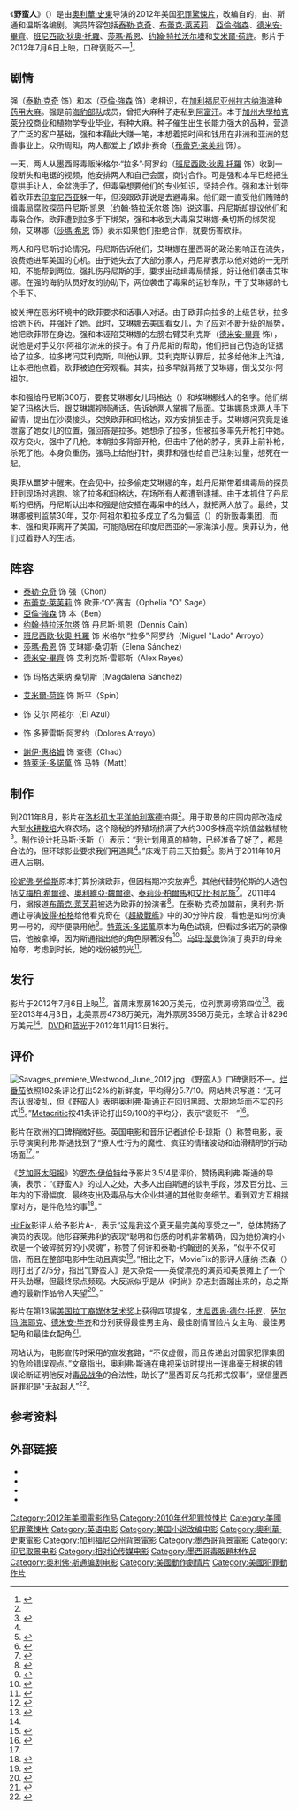 {{otheruses|subject=电影《[[野蛮人|野蛮人]]》|other=日本漫画《[[龙珠|龙珠]]》中的角色|野蛮人 (龙珠)}}
{{NoteTA
|G1=Movie
|G2=Show
|G3=人名
|1=zh-cn:斯通; zh-tw:史東; zh-hk:史東;
}}

{{Infobox film
| name           = 野蛮人<br />Savages
| image          = Savages poster.jpg
| alt            = <!-- See WP:ALT -->
| caption        = 剧院上映海报
| director       = [[奧利華·史東|奧利華·史東]]
| producer       = {{Plainlist|
* {{le|莫里茨·波曼|Moritz Borman}}
* 埃里克·克佩罗夫
}}
| screenplay     = {{Plainlist|
* {{le|谢恩·萨莱诺|Shane Salerno}}
* 奧利華·史東
* {{le|唐·温斯洛|Don Winslow}}
}}
| based on       = {{Based on|{{le|野蛮人 (小说)|Savages (2010 novel)}}|唐·温斯洛}}
| starring       = {{Plainlist|
* [[泰勒·克奇|泰勒·克奇]]
* [[布蕾克·萊芙莉|布蕾克·萊芙莉]]
* [[亞倫·強森|亞倫·強森]]
* [[约翰·特拉沃尔塔|约翰·特拉沃尔塔]]
* [[班尼西歐·狄奧·托羅|班尼西歐·狄奧·托羅]]
* [[莎瑪·希恩|莎瑪·希恩]]
}}
| music          = 亚当·彼得斯
| cinematography = {{le|丹尼尔·曼德尔|Daniel Mindel}}
| editing        = {{Plainlist|
* {{le|乔·赫辛|Joe Hutshing}}
* 斯图尔特·利维
* 亚历克斯·马尔克斯
}}
| studio         = {{ubl|[[相对论传媒|相对论传媒]]|Ixtlan Productions}}
| distributor    = [[环球影业|环球影业]]
| released       = {{Film date|2012|6|25|洛杉矶首映|2012|07|06|美国|2012|08|23|台湾|2012|08|30|香港}}
| runtime        = 130分钟<!--Theatrical runtime: 129:44--><ref>{{cite web | url=http://bbfc.co.uk/releases/savages-2012-1 | title=''SAVAGES'' (15) | work=British Board of Film Classification | date=2012-08-17 | accessdate=2015-07-27 | deadurl=no | archiveurl=https://web.archive.org/web/20150819235716/http://bbfc.co.uk/releases/savages-2012-1 | archivedate=2015-08-19 }}</ref>
| country        = {{美國電影產地}}
| language       = 英语
| budget         = 4500万美元<ref>{{cite web|last=Kaufman|first=Amy|title='Katy Perry,' 'Savages' will get caught in 'Spider-Man's' web|url=http://www.latimes.com/entertainment/envelope/cotown/la-et-ct-box-office-spider-man-savages-katy-perry-20120705,0,3874643.story|work=Los Angeles Times|publisher=Tribune Company|accessdate=2012-08-24|date=2012-07-05|deadurl=no|archiveurl=https://web.archive.org/web/20120723193033/http://www.latimes.com/entertainment/envelope/cotown/la-et-ct-box-office-spider-man-savages-katy-perry-20120705,0,3874643.story|archivedate=2012-07-23}}</ref>
| gross          = 8300万美元<ref name="BOM">{{cite news|title=Savages (2012)|url=http://www.boxofficemojo.com/movies/?id=savages12.htm|work=Box Office Mojo|publisher=Internet Movie Database|accessdate=2012-09-08|deadurl=no|archiveurl=https://web.archive.org/web/20120912091006/http://www.boxofficemojo.com/movies/?id=savages12.htm|archivedate=2012-09-12}}</ref>
| cn_name        = 野蛮人
| hk_name        = 偷天毒犯
| tw_name        = 野蠻告白
}}

《'''野蛮人'''》（{{lang-en|''Savages''}}）是由[[奧利華·史東|奧利華·史東]]导演的2012年美国[[犯罪片|犯罪]][[驚悚|驚悚片]]，改编自{{le|唐·温斯洛|Don Winslow}}的{{le|野蛮人 (小说)|Savages (2010 novel)|同名小说}}，由{{le|谢恩·萨莱诺|Shane Salerno}}、斯通和温斯洛编剧。演员阵容包括[[泰勒·克奇|泰勒·克奇]]、[[布蕾克·萊芙莉|布蕾克·萊芙莉]]、[[亞倫·強森|亞倫·強森]]、[[德米安·畢齊|德米安·畢齊]]、[[班尼西歐·狄奧·托羅|班尼西歐·狄奧·托羅]]、[[莎瑪·希恩|莎瑪·希恩]]、[[约翰·特拉沃尔塔|约翰·特拉沃尔塔]]和[[艾米爾·荷許|艾米爾·荷許]]。影片于2012年7月6日上映，口碑褒贬不一<ref name="dailymail">{{cite news|url=http://www.dailymail.co.uk/tvshowbiz/article-2028231/Blake-Lively-needs-ice-tea-kick-set-Savages.html | title=Wakey Wakey Blake! Drowsy Miss Lively needs an ice tea kick on the set of Savages | work=Daily Mail| location=United Kingdom| date=2011-08-20|accessdate=2011-10-04 | archiveurl = https://web.archive.org/web/20111004000000/http://www.dailymail.co.uk/tvshowbiz/article-2028231/Blake-Lively-needs-ice-tea-kick-set-Savages.html | archivedate=2011-10-04| deadurl=no}}</ref>。

== 剧情 ==
强（[[泰勒·克奇|泰勒·克奇]] 饰）和本（[[亞倫·強森|亞倫·強森]] 饰）老相识，在[[加利福尼亚州|加利福尼亚州]][[拉古纳海滩_(加利福尼亚州)|拉古纳海滩]]种[[大麻|药用大麻]]。强是前[[海豹部队|海豹部队]]成员，曾把大麻种子走私到[[阿富汗|阿富汗]]。本于[[加州大學柏克萊分校|加州大學柏克萊分校]]商业和植物学专业毕业，有种大麻。种子催生出生长能力强大的品种，营造了广泛的客户基础，强和本藉此大赚一笔，本想着把时间和钱用在非洲和亚洲的慈善事业上。众所周知，两人都爱上了欧菲·赛奇（[[布蕾克·萊芙莉|布蕾克·萊芙莉]] 饰）。

一天，两人从墨西哥毒贩米格尔·“拉多”·阿罗约（[[班尼西歐·狄奧·托羅|班尼西歐·狄奧·托羅]] 饰）收到一段断头和电锯的视频，他安排两人和自己会面，商讨合作。可是强和本早已经把生意拱手让人，金盆洗手了，但毒枭想要他们的专业知识，坚持合作。强和本计划带着欧菲去[[印度尼西亚|印度尼西亚]]躲一年，但没跟欧菲说是去避毒枭。他们跟一直受他们贿赂的缉毒局腐败探员丹尼斯·凯恩（[[约翰·特拉沃尔塔|约翰·特拉沃尔塔]] 饰）说这事，丹尼斯却提议他们和毒枭合作。欧菲遭到拉多手下绑架，强和本收到大毒枭艾琳娜·桑切斯的绑架视频，艾琳娜（[[莎瑪·希恩|莎瑪·希恩]] 饰）表示如果他们拒绝合作，就要伤害欧菲。

两人和丹尼斯讨论情况，丹尼斯告诉他们，艾琳娜在墨西哥的政治影响正在流失，浪费她进军美国的心机。由于她失去了大部分家人，丹尼斯表示以他对她的一无所知，不能帮到两位。强扎伤丹尼斯的手，要求出动缉毒局情报，好让他们袭击艾琳娜。在强的海豹队员好友的协助下，两位袭击了毒枭的运钞车队，干了艾琳娜的七个手下。

被关押在恶劣环境中的欧菲要求和话事人对话。由于欧菲向拉多的上级告状，拉多给她下药，并强奸了她。此时，艾琳娜去美国看女儿，为了应对不断升级的局势，她把欧菲带在身边。强和本诬陷艾琳娜的左膀右臂艾利克斯（[[德米安·畢齊|德米安·畢齊]] 饰），说他是对手艾尔·阿祖尔派来的探子。有了丹尼斯的帮助，他们把自己伪造的证据给了拉多。拉多拷问艾利克斯，叫他认罪。艾利克斯认罪后，拉多给他淋上汽油，让本把他点着。欧菲被迫在旁观看。其实，拉多早就背叛了艾琳娜，倒戈艾尔·阿祖尔。

本和强给丹尼斯300万，要套艾琳娜女儿玛格达（{{le|桑德拉·艾切维里亚|Sandra Echeverria}}）和埃琳娜线人的名字。他们绑架了玛格达后，跟艾琳娜视频通话，告诉她两人掌握了局面。艾琳娜恳求两人手下留情，提出在沙漠接头，交换欧菲和玛格达，双方安排狙击手。艾琳娜问究竟是谁泄露了她女儿的位置，强回答是拉多。她想杀了拉多，但被拉多率先开枪打中她。双方交火，强中了几枪。本朝拉多背部开枪，但击中了他的脖子，奥菲上前补枪，杀死了他。本身负重伤，强马上给他打针，奥菲和强也给自己注射过量，想死在一起。

奥菲从噩梦中醒来。在会见中，拉多偷走艾琳娜的车，趁丹尼斯带着缉毒局的探员赶到现场时逃跑。除了拉多和玛格达，在场所有人都遭到逮捕。由于本抓住了丹尼斯的把柄，丹尼斯认出本和强是他安插在毒枭中的线人，就把两人放了。最终，艾琳娜被判监禁30年，艾尔·阿祖尔和拉多成立了名为偏蓝（{{lang|es|Azulados}}）的新贩毒集团，而本、强和奥菲离开了美国，可能隐居在印度尼西亚的一家海滨小屋。奥菲认为，他们过着野人的生活。

== 阵容 ==
* [[泰勒·克奇|泰勒·克奇]] 饰 强（Chon）
* [[布蕾克·萊芙莉|布蕾克·萊芙莉]] 饰 欧菲·“O”·赛吉（Ophelia "O" Sage）
* [[亞倫·強森|亞倫·強森]] 饰 本（Ben）
* [[约翰·特拉沃尔塔|约翰·特拉沃尔塔]] 饰 丹尼斯·凯恩（Dennis Cain）
* [[班尼西歐·狄奧·托羅|班尼西歐·狄奧·托羅]] 饰 米格尔·“拉多”·阿罗约（Miguel "Lado" Arroyo）
* [[莎瑪·希恩|莎瑪·希恩]] 饰 艾琳娜·桑切斯（Elena Sánchez）
* [[德米安·畢齊|德米安·畢齊]] 饰 艾利克斯·雷耶斯（Alex Reyes）
* {{le|桑德拉·艾切维里亚|Sandra Echeverría}} 饰 玛格达莱纳·桑切斯（Magdalena Sánchez）
* [[艾米爾·荷許|艾米爾·荷許]] 饰 斯平（Spin）
* {{le|喬昆·柯西諾|Joaquín Cosío}} 饰 艾尔·阿祖尔（El Azul）
* {{le|米娅·麦斯托|Mía Maestro}} 饰 多萝雷斯·阿罗约（Dolores Arroyo）
* [[謝伊·惠格姆|謝伊·惠格姆]] 饰 查德（Chad）
* [[特萊沃·多諾萬|特萊沃·多諾萬]] 饰 马特（Matt）

== 制作 ==
{{Quote box|width=30em|align=right|quote=我们已经排演了两个星期，所以我们来谈这场戏时，都要晕过去了。我想，在拍（这些镜头）前，我认识布莱克已经有三四天了。这只不过是关于信任布莱克和奥利弗，就想你在任何场景中那样。老实说，我很感激已经拍完了。感觉非常难受。这可是强的重头戏。这就是你们了解他的方式，所以表现得会非常激烈，这可不是在一语双关。这就是全部内容，但我很高兴这在第一个星期就拍了。|source=克奇谈拍床戏<ref>{{cite web |last=Radish |first=Christina |title=Taylor Kitsch Talks SAVAGES, Working with Oliver Stone and John Travolta, Filming Sex Scenes and Avoiding Green Screens |url=http://collider.com/taylor-kitsch-savages-interview/177160/ |publisher=Collider.com |accessdate=2012-08-25 |date=2012-07-04 |deadurl=no |archiveurl=https://web.archive.org/web/20120815154656/http://collider.com/taylor-kitsch-savages-interview/177160 |archivedate=2012-08-15 }}</ref>}}

到2011年8月，影片在[[洛杉矶|洛杉矶]][[太平洋帕利塞德|太平洋帕利塞德]]拍摄<ref name="dailymail" />。用于取景的庄园内部改造成大型[[水耕栽培|水耕栽培]]大麻农场，这个隐秘的养殖场挤满了大约300多株高辛烷值盆栽植物<ref name="LATimes">{{cite web|last=Horn|first=John|title=Oliver Stone aims for a fresh hit with 'Savages'|url=http://articles.latimes.com/2012/jul/04/entertainment/la-et-mn-savages-stone-20120705|work=[[洛杉磯時報|Los Angeles Times]]|accessdate=2013-02-07|date=2012-07-04|deadurl=no|archiveurl=https://web.archive.org/web/20121112030322/http://articles.latimes.com/2012/jul/04/entertainment/la-et-mn-savages-stone-20120705|archivedate=2012-11-12}}</ref>。制作设计托马斯·沃斯（{{lang|en|Tomas Voth}}）表示：“我计划用真的植物，已经准备了好了，都是合法的，但环球影业要求我们用道具<ref name="LATimes" />。”床戏于前三天拍摄<ref>{{cite web|title=Lively talks about sex scenes|url=http://www.torontosun.com/2012/06/19/lively-talks-about-sex-scenes|work=Toronto Sun|publisher=Sun Media|accessdate=2012-06-22|date=2012-06-19|deadurl=no|archiveurl=https://web.archive.org/web/20140224032623/http://www.torontosun.com/2012/06/19/lively-talks-about-sex-scenes|archivedate=2014-02-24}}</ref>。影片于2011年10月进入后期。

[[珍妮佛·勞倫斯|珍妮佛·勞倫斯]]原本打算扮演欧菲，但因档期冲突放弃<ref>{{cite web|last=Fleming|first=Mike|title=Oscar Nominee Jennifer Lawrence In Talks For Oliver Stone's 'Savages'|url=http://www.deadline.com/2011/02/oscar-nominee-jennifer-lawrence-to-star-in-oliver-stones-savages/|publisher=[[Deadline.com|Deadline.com]]|accessdate=2012-04-19|date=2011-02-10|deadurl=no|archiveurl=https://web.archive.org/web/20120529050026/http://www.deadline.com/2011/02/oscar-nominee-jennifer-lawrence-to-star-in-oliver-stones-savages/|archivedate=2012-05-29}}</ref>。其他代替劳伦斯的人选包括[[艾梅柏·希爾德|艾梅柏·希爾德]]、[[奧利維亞·魏爾德|奧利維亞·魏爾德]]、[[泰莉莎·柏爾馬|泰莉莎·柏爾馬]]和[[艾比·柯尼施|艾比·柯尼施]]<ref>{{cite web|last=Jaugernauth|first=Kevin|title=Blake Lively, Abbie Cornish & Teresa Palmer Reading For Oliver Stone's 'Savages'; Uni Picks Up Film|url=http://blogs.indiewire.com/theplaylist/blake_lively_teresa_palmer_reading_for_oliver_stones_savages_universal|work=IndieWire|accessdate=2012-04-19|date=2011-03-28|deadurl=no|archiveurl=https://web.archive.org/web/20130605065307/http://blogs.indiewire.com/theplaylist/blake_lively_teresa_palmer_reading_for_oliver_stones_savages_universal|archivedate=2013-06-05}}</ref>。2011年4月，据报道[[布蕾克·萊芙莉|布蕾克·萊芙莉]]被选为欧菲的扮演者<ref>{{cite web|last=Bettinger|first=Brendan|title=Blake Lively, John Travolta, and Uma Thurman Join Taylor Kitsch and Aaron Johnson SAVAGES|url=http://collider.com/blake-lively-john-travolta-uma-thurman-savages/87189/|publisher=Collider.com|accessdate=2012-04-19|date=2011-04-21|deadurl=no|archiveurl=https://web.archive.org/web/20120418131852/http://collider.com/blake-lively-john-travolta-uma-thurman-savages/87189/|archivedate=2012-04-18}}</ref>。在泰勒·克奇加盟前，奥利弗·斯通让导演[[彼得·柏格|彼得·柏格]]给他看克奇在《[[超級戰艦|超級戰艦]]》中的30分钟片段，看他是如何扮演男一号的，阅毕便录用他<ref>{{cite web|title=Taylor Kitsch: His Make-Or-Break Year|url=http://www.ew.com/ew/article/0,,20574711_2,00.html|work=Entertainment Weekly|publisher=Time Inc|accessdate=2012-04-19|author=Adam B. Vary|page=2|date=2012-02-24|deadurl=no|archiveurl=https://web.archive.org/web/20131003050503/http://www.ew.com/ew/article/0,,20574711_2,00.html|archivedate=2013-10-03}}</ref>。[[特萊沃·多諾萬|特萊沃·多諾萬]]原本为角色试镜，但看过多诺万的录像后，他被拿掉，因为斯通指出他的角色原著没有<ref>{{cite web|last=Malkin|first=Marc|title=Oliver Stone Wrote a Part in His New Movie for Who? (Hint: A 90210 Star!)|url=http://uk.eonline.com/news/marc_malkin/oliver_stone_wrote_part_in_his_new/311021|work=E! Online|publisher=NBC Universal|accessdate=2012-05-26|date=2012-04-23}}{{Dead link|date=2019年11月 |bot=InternetArchiveBot |fix-attempted=yes }}</ref>。[[乌玛·瑟曼|乌玛·瑟曼]]饰演了奥菲的母亲帕夸，考虑到时长，她的戏份被剪光<ref>{{cite web|title=Oliver Stone, 'Savages' Director, On Graphic Sex Scenes, The War On Drugs And Barack Obama|url=http://www.huffingtonpost.com/2012/06/20/oliver-stone-savages-war-on-drugs_n_1613496.html|work=Huffington Post|publisher=AOL|accessdate=2012-06-20|author=Michael Hogan|date=2012-06-20|deadurl=no|archiveurl=https://web.archive.org/web/20120621075011/http://www.huffingtonpost.com/2012/06/20/oliver-stone-savages-war-on-drugs_n_1613496.html|archivedate=2012-06-21}}</ref>。

== 发行 ==
影片于2012年7月6日上映<ref name="dailymail">{{cite news|url=http://www.dailymail.co.uk/tvshowbiz/article-2028231/Blake-Lively-needs-ice-tea-kick-set-Savages.html | title=Wakey Wakey Blake! Drowsy Miss Lively needs an ice tea kick on the set of Savages | work=Daily Mail| location=United Kingdom| date=2011-08-20|accessdate=2011-10-04 | archiveurl = https://web.archive.org/web/20111004000000/http://www.dailymail.co.uk/tvshowbiz/article-2028231/Blake-Lively-needs-ice-tea-kick-set-Savages.html | archivedate=2011-10-04| deadurl=no}}</ref>。首周末票房1620万美元，位列票房榜第四位<ref>{{cite web|last=Bell|first=Crystal|title='Amazing Spider-Man' Box Office: Spidey Makes $140 Million In 6 Days|url=http://www.huffingtonpost.com/2012/07/08/amazing-spider-man-box-office_n_1657347.html|work=The Huffington Post|publisher=AOL|accessdate=2012-08-26|date=2012-07-08|deadurl=no|archiveurl=https://web.archive.org/web/20120711023256/http://www.huffingtonpost.com/2012/07/08/amazing-spider-man-box-office_n_1657347.html|archivedate=2012-07-11}}</ref>。截至2013年4月3日，北美票房4738万美元，海外票房3558万美元，全球合计8296万美元<ref name="BOM" />。[[DVD|DVD]]和[[蓝光|蓝光]]于2012年11月13日发行。

== 评价 ==
[[File:Savages_premiere_Westwood_June_2012.jpg|left]]
《野蛮人》口碑褒贬不一。[[烂番茄|烂番茄]]依照182条评论打出52%的新鲜度，平均得分5.7/10。网站共识写道：“无可否认很凌乱，但《野蛮人》表明奥利弗·斯通正在回归黑暗、大胆地华而不实的形式<ref name="Reviews">{{cite web|accessdate=2012-10-22|url=http://www.rottentomatoes.com/m/savages_2012/|title=Savages (2012)|publisher=[[Rotten_Tomatoes|Rotten Tomatoes]]|deadurl=no|archiveurl=https://web.archive.org/web/20121030000204/http://www.rottentomatoes.com/m/savages_2012/|archivedate=2012-10-30}}</ref>。”[[Metacritic|Metacritic]]按41条评论打出59/100的平均分，表示“褒贬不一”<ref>{{Cite web|url=http://www.metacritic.com/movie/savages|title=Savages|publisher=Metacritic|accessdate=2012-10-22|deadurl=no|archiveurl=https://web.archive.org/web/20121017145552/http://www.metacritic.com/movie/savages|archivedate=2012-10-17}}</ref>。

影片在欧洲的口碑稍微好些。英国电影和音乐记者迪伦·B·琼斯（{{lang|en|Dylan B Jones}}）称赞电影，表示导演奥利弗·斯通找到了“撩人性行为的魔性、疯狂的情绪波动和油滑精明的行动场面<ref name="Reviews" />。”

《[[芝加哥太阳报|芝加哥太阳报]]》的[[罗杰·伊伯特|罗杰·伊伯特]]给予影片3.5/4星评价，赞扬奥利弗·斯通的导演，表示：“《野蛮人》的过人之处，大多人出自斯通的谈判手段，涉及百分比、三年内的下滑幅度、最终支出及毒品与大企业共通的其他财务细节。看到双方互相揣摩对方，是件危险的事<ref>{{cite web|title=Savages Movie Review & Film Summary (2012)|url=https://www.rogerebert.com/reviews/savages-2012|website=rogerebert.com|accessdate=2018-01-31|date=2012-07-04|deadurl=no|archiveurl=https://web.archive.org/web/20170807043856/http://www.rogerebert.com/reviews/savages-2012|archivedate=2017-08-07}}</ref>。”

[[HitFix|HitFix]]影评人{{le|德鲁·麦克维尼|Drew McWeeny}}给予影片A-，表示“这是我这个夏天最完美的享受之一”，总体赞扬了演员的表现。他形容莱弗利的表现“聪明和伤感的时机非常精确，因为她扮演的小欧是一个破碎贫穷的小灵魂”，称赞了何许和泰勒-约翰逊的关系，“似乎不仅可信，而且在整部电影中生动且真实<ref>{{cite web|last=McWeeny|first=Drew|title=Review: Oliver Stone turns Aaron Johnson, Taylor Kitsch, and Blake Lively into 'Savages'|url=http://www.hitfix.com/motion-captured/review-oliver-stone-turns-aaron-johnson-taylor-kitsch-and-blake-lively-into-savages|publisher=HitFix|accessdate=2012-08-24|date=2012-06-30|deadurl=no|archiveurl=https://web.archive.org/web/20120831113531/http://www.hitfix.com/motion-captured/review-oliver-stone-turns-aaron-johnson-taylor-kitsch-and-blake-lively-into-savages|archivedate=2012-08-31}}</ref>。”相比之下，MovieFix的影评人康纳·杰森（{{lang|en|Connor Jason}}）则打出了2/5分，指出“《野蛮人》是大杂烩——英俊漂亮的演员和美景摊上了一个开头劲爆，但最终尿点频现。大反派似乎是从《时尚》杂志封面蹦出来的，总之斯通的最新作品令人失望<ref>{{cite web|last=Jason|first=Connor|title=Review: A film worth savaging|url=http://yourmovies.com.au/movie/43190/savages/review|publisher=Moviefix|accessdate=2012-10-20|deadurl=no|archiveurl=https://web.archive.org/web/20121021121435/http://yourmovies.com.au/movie/43190/savages/review|archivedate=2012-10-21}}</ref>。”

影片在第13届[[美国拉丁裔媒体艺术奖|美国拉丁裔媒体艺术奖]]上获得四项提名，[[本尼西奥·德尔·托罗|本尼西奥·德尔·托罗]]、[[萨尔玛·海耶克|萨尔玛·海耶克]]、[[德米安·毕齐|德米安·毕齐]]和{{le|米娅·梅塞德罗|Mía Maestro}}分别获得最佳男主角、最佳剧情冒险片女主角、最佳男配角和最佳女配角<ref>{{cite web |last=Gratereaux |first=Alexandra |title=2012 NCLR/ ALMA Awards Nominees Include Jennifer Lopez, Pitbull & Selena Gomez |url=http://latino.foxnews.com/latino/entertainment/2012/07/10/2012-nclr-alma-awards-nominees-include-jennifer-lopez-pitbull-selena-gomez/ |publisher=Fox News |accessdate=2012-12-08 |date=2012-07-10 |deadurl=no |archiveurl=https://web.archive.org/web/20120713055033/http://latino.foxnews.com/latino/entertainment/2012/07/10/2012-nclr-alma-awards-nominees-include-jennifer-lopez-pitbull-selena-gomez/ |archivedate=2012-07-13 }}</ref>。

{{le|犯罪剖析|InSight Crime}}网站认为，电影宣传时采用的宣发套路，“不仅虚假，而且传递出对国家犯罪集团的危险错误观点。”文章指出，奥利弗·斯通在电视采访时提出一连串毫无根据的错误论断证明他反对[[墨西哥毒品战争|毒品战争]]的合法性，助长了“墨西哥反乌托邦式叙事”，坚信墨西哥罪犯是“无敌超人”<ref name=wrong>{{cite news|last=Corcoran|first=Patrick|title=Oliver Stone Gets it Wrong on Mexico Drug War|url=http://www.insightcrime.org/insight-latest-news/item/2870-oliver-stone-gets-it-wrong-on-mexico-drug-war|accessdate=2012-07-12|newspaper=InSight Crime|date=2012-07-11|deadurl=no|archiveurl=https://web.archive.org/web/20120714051056/http://www.insightcrime.org/insight-latest-news/item/2870-oliver-stone-gets-it-wrong-on-mexico-drug-war|archivedate=2012-07-14}}</ref>。

== 参考资料 ==
{{reflist|2}}
== 外部链接 ==
* {{IMDb title|1615065}}
* {{mojo title|savages12}}
* {{rotten-tomatoes|savages_2012}}
* {{metacritic film|savages}}

{{奧利華·史東}}
{{DEFAULTSORT:Savages (2012 Film)}}
[[Category:2012年美國電影作品|Category:2012年美國電影作品]]
[[Category:2010年代犯罪惊悚片|Category:2010年代犯罪惊悚片]]
[[Category:美國犯罪驚悚片|Category:美國犯罪驚悚片]]
[[Category:英语电影|Category:英语电影]]
[[Category:美国小说改编电影|Category:美国小说改编电影]]
[[Category:奧利華·史東電影|Category:奧利華·史東電影]]
[[Category:加利福尼亞州背景電影|Category:加利福尼亞州背景電影]]
[[Category:墨西哥背景電影|Category:墨西哥背景電影]]
[[Category:印尼取景电影|Category:印尼取景电影]]
[[Category:相对论传媒电影|Category:相对论传媒电影]]
[[Category:墨西哥毒販題材作品|Category:墨西哥毒販題材作品]]
[[Category:奥利佛·斯通编剧电影|Category:奥利佛·斯通编剧电影]]
[[Category:美國動作劇情片|Category:美國動作劇情片]]
[[Category:美國犯罪動作片|Category:美國犯罪動作片]]
